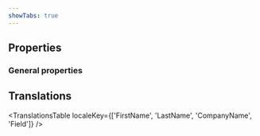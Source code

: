 ```yaml
---
showTabs: true
---
```



## Properties

### General properties

<PropertiesTable props={fieldProperties} />

## Translations

<TranslationsTable
  localeKey={['FirstName', 'LastName', 'CompanyName', 'Field']}
/>
